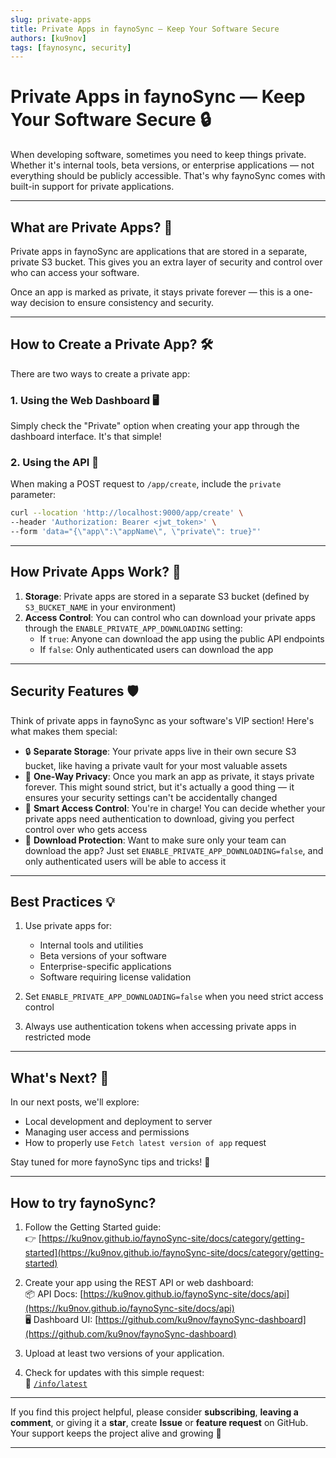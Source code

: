 ```yaml
---
slug: private-apps
title: Private Apps in faynoSync — Keep Your Software Secure
authors: [ku9nov]
tags: [faynosync, security]
---
```


# Private Apps in faynoSync — Keep Your Software Secure 🔒

When developing software, sometimes you need to keep things private. Whether it's internal tools, beta versions, or enterprise applications — not everything should be publicly accessible. That's why faynoSync comes with built-in support for private applications.

---

## What are Private Apps? 🤔

Private apps in faynoSync are applications that are stored in a separate, private S3 bucket. This gives you an extra layer of security and control over who can access your software.

Once an app is marked as private, it stays private forever — this is a one-way decision to ensure consistency and security.

---

## How to Create a Private App? 🛠️

There are two ways to create a private app:

### 1. Using the Web Dashboard 🖥️

Simply check the "Private" option when creating your app through the dashboard interface. It's that simple!

### 2. Using the API 📡

When making a POST request to `/app/create`, include the `private` parameter:

```bash
curl --location 'http://localhost:9000/app/create' \
--header 'Authorization: Bearer <jwt_token>' \
--form 'data="{\"app\":\"appName\", \"private\": true}"'
```

---

## How Private Apps Work? 🔐

1. **Storage**: Private apps are stored in a separate S3 bucket (defined by `S3_BUCKET_NAME` in your environment)
2. **Access Control**: You can control who can download your private apps through the `ENABLE_PRIVATE_APP_DOWNLOADING` setting:
   - If `true`: Anyone can download the app using the public API endpoints
   - If `false`: Only authenticated users can download the app

---

## Security Features 🛡️

Think of private apps in faynoSync as your software's VIP section! Here's what makes them special:

- 🔒 **Separate Storage**: Your private apps live in their own secure S3 bucket, like having a private vault for your most valuable assets
- 🔐 **One-Way Privacy**: Once you mark an app as private, it stays private forever. This might sound strict, but it's actually a good thing — it ensures your security settings can't be accidentally changed
- 👥 **Smart Access Control**: You're in charge! You can decide whether your private apps need authentication to download, giving you perfect control over who gets access
- 🚫 **Download Protection**: Want to make sure only your team can download the app? Just set `ENABLE_PRIVATE_APP_DOWNLOADING=false`, and only authenticated users will be able to access it

---

## Best Practices 💡

1. Use private apps for:
   - Internal tools and utilities
   - Beta versions of your software
   - Enterprise-specific applications
   - Software requiring license validation

2. Set `ENABLE_PRIVATE_APP_DOWNLOADING=false` when you need strict access control

3. Always use authentication tokens when accessing private apps in restricted mode

---

## What's Next? 🚀

In our next posts, we'll explore:
- Local development and deployment to server
- Managing user access and permissions
- How to properly use `Fetch latest version of app` request

Stay tuned for more faynoSync tips and tricks! 💚

---

## How to try faynoSync?

1. Follow the Getting Started guide:  
👉 [https://ku9nov.github.io/faynoSync-site/docs/category/getting-started](https://ku9nov.github.io/faynoSync-site/docs/category/getting-started)

2. Create your app using the REST API or web dashboard:  
📦 API Docs: [https://ku9nov.github.io/faynoSync-site/docs/api](https://ku9nov.github.io/faynoSync-site/docs/api)  
🖥️ Dashboard UI: [https://github.com/ku9nov/faynoSync-dashboard](https://github.com/ku9nov/faynoSync-dashboard)

3. Upload at least two versions of your application.

4. Check for updates with this simple request:  
📡 [`/info/latest`](https://ku9nov.github.io/faynoSync-site/docs/api/info/latest)

---

If you find this project helpful, please consider **subscribing**, **leaving a comment**, or giving it a **star**, create **Issue** or **feature request** on GitHub.  
Your support keeps the project alive and growing 💚

---
